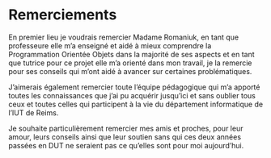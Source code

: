 \mainmatter

# Remerciements {- #remerciements}

En premier lieu je voudrais remercier Madame Romaniuk, en tant que professeure elle m'a enseigné et aidé à mieux comprendre la Programmation Orientée Objets dans la majorité de ses aspects et en tant que tutrice pour ce projet elle m'a orienté dans mon travail, je la remercie pour ses conseils qui m'ont aidé à avancer sur certaines problématiques.

J'aimerais également remercier toute l'équipe pédagogique qui m'a apporté toutes les connaissances que j'ai pu acquérir jusqu'ici et sans oublier tous ceux et toutes celles qui participent à la vie du département informatique de l'IUT de Reims.

Je souhaite particulièrement remercier mes amis et proches, pour leur amour, leurs conseils ainsi que leur soutien sans qui ces deux années passées en DUT ne seraient pas ce qu'elles sont pour moi aujourd'hui.